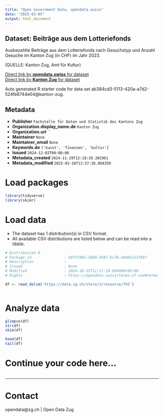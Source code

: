 ```yaml
---
title: "Open Government Data, opendata.swiss"
date: "2025-03-05"
output: html_document
---
```


## Dataset: Beiträge aus dem Lotteriefonds

Ausbezahlte Beiträge aus dem Lotteriefonds nach Gesuchstyp und Anzahl Gesuche im Kanton Zug (in CHF) im Jahr 2023.

(QUELLE: Kanton Zug, Amt für Kultur)

[Direct link by **opendata.swiss** for dataset](https://opendata.swiss/de/dataset/beitrage-aus-dem-lotteriefonds)<br>
[Direct link by **Kanton Zug** for dataset](https://www.zg.ch/behoerden/gesundheitsdirektion/statistikfachstelle/themen/16-sport-und-kultur/kultur)

Auto generated R starter code for data set ab384cd3-5113-420a-a7d2-524fe8744e04@kanton-zug.

## Metadata

- **Publisher** `Fachstelle für Daten und Statistik des Kantons Zug`
- **Organization.display_name.de** `Kanton Zug`
- **Organization.url** ``
- **Maintainer** `None`
- **Maintainer_email** `None`
- **Keywords.de** `['kunst', 'finanzen', 'kultur']`
- **Issued** `2024-12-02T00:00:00`
- **Metadata_created** `2024-11-29T12:18:29.202961`
- **Metadata_modified** `2025-02-26T12:57:26.068350`


# Load packages

```r

library(tidyverse)
library(skimr)

```

# Load data

-   The dataset has 1 distribution(s) in CSV format.
-   All available CSV distributions are listed below and can be read into a tibble.

```r

# Distribution 0
# Package_id               : 607fc902-3689-4587-bc76-e8d01a137bb7
# Description              : 
# Issued                   : None
# Modified                 : 2024-10-15T12:11:10.964000+00:00
# Rights                   : https://opendata.swiss/terms-of-use#terms_by

df <- read_delim('https://data.zg.ch/store/1/resource/792')



```

# Analyze data

```r

glimpse(df)
str(df)
skim(df)

head(df)
tail(df)

```

# Continue your code here...

```r

```

------------------------------------------------------------------------

# Contact

opendata@zg.ch | Open Data Zug
